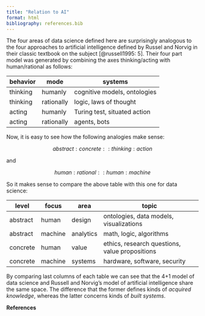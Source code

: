 ```yaml
---
title: "Relation to AI"
format: html
bibliography: references.bib
---
```


The four areas of data science defined here are surprisingly analogous to the four approaches to artificial intelligence defined by Russel and Norvig in their classic textbook on the subject [@russell1995: 5]. Their four part model was generated by combining the axes thinking/acting with human/rational as follows:

| behavior | mode       | systems                      |
|----------|------------|------------------------------|
| thinking | humanly    | cognitive models, ontologies |
| thinking | rationally | logic, laws of thought       |
| acting   | humanly    | Turing test, situated action |
| acting   | rationally | agents, bots                 |

Now, it is easy to see how the following analogies make sense:

$$
abstract : concrete :: thinking : action
$$

and

$$
human : rational :: human : machine
$$

So it makes sense to compare the above table with this one for data science:

| level    | focus   | area      | topic                                          |
|----------|---------|-----------|------------------------------------------------|
| abstract | human   | design    | ontologies, data models, visualizations        |
| abstract | machine | analytics | math, logic, algorithms                        |
| concrete | human   | value     | ethics, research questions, value propositions |
| concrete | machine | systems   | hardware, software, security                   |

By comparing last columns of each table we can see that the 4+1 model of data science and Russell and Norvig's model of artificial intelligence share the same space. The difference that the former defines kinds of *acquired knowledge*, whereas the latter concerns kinds of *built systems*.

**References**

::: {#refs}
:::
